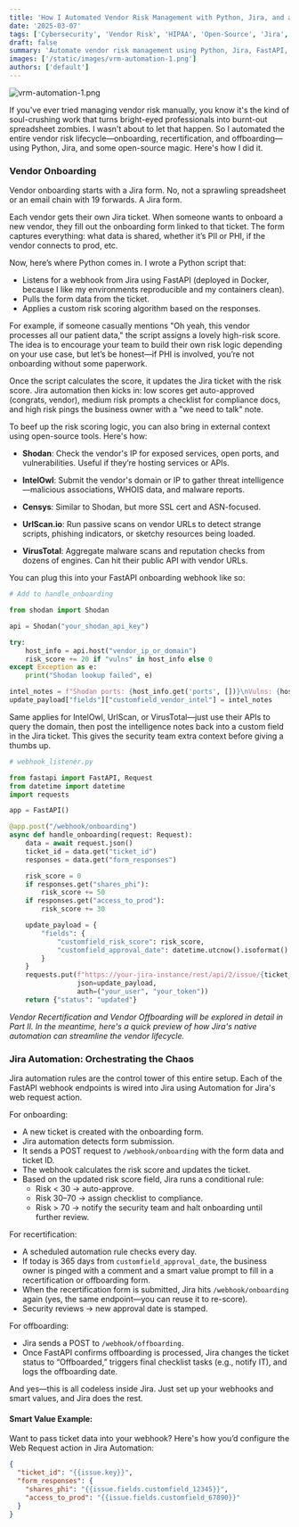 ```yaml
---
title: 'How I Automated Vendor Risk Management with Python, Jira, and a Healthy Dose of Sanity (Part I)'
date: '2025-03-07'
tags: ['Cybersecurity', 'Vendor Risk', 'HIPAA', 'Open-Source', 'Jira', 'FastAPI', 'Docker']
draft: false
summary: 'Automate vendor risk management using Python, Jira, FastAPI, and open-source tools for onboarding, risk scoring, and lifecycle management.'
images: ['/static/images/vrm-automation-1.png']
authors: ['default']
---
```


![vrm-automation-1.png](/static/images/vrm-automation-1.png)

If you've ever tried managing vendor risk manually, you know it's the kind of soul-crushing work that turns bright-eyed professionals into burnt-out spreadsheet zombies. I wasn't about to let that happen. So I automated the entire vendor risk lifecycle—onboarding, recertification, and offboarding—using Python, Jira, and some open-source magic. Here's how I did it.

### Vendor Onboarding

Vendor onboarding starts with a Jira form. No, not a sprawling spreadsheet or an email chain with 19 forwards. A Jira form.

Each vendor gets their own Jira ticket. When someone wants to onboard a new vendor, they fill out the onboarding form linked to that ticket. The form captures everything: what data is shared, whether it’s PII or PHI, if the vendor connects to prod, etc.

Now, here’s where Python comes in. I wrote a Python script that:

- Listens for a webhook from Jira using FastAPI (deployed in Docker, because I like my environments reproducible and my containers clean).
- Pulls the form data from the ticket.
- Applies a custom risk scoring algorithm based on the responses.

For example, if someone casually mentions "Oh yeah, this vendor processes all our patient data," the script assigns a lovely high-risk score. The idea is to encourage your team to build their own risk logic depending on your use case, but let’s be honest—if PHI is involved, you’re not onboarding without some paperwork.

Once the script calculates the score, it updates the Jira ticket with the risk score. Jira automation then kicks in: low scores get auto-approved (congrats, vendor), medium risk prompts a checklist for compliance docs, and high risk pings the business owner with a "we need to talk" note.

To beef up the risk scoring logic, you can also bring in external context using open-source tools. Here's how:

- **Shodan**: Check the vendor's IP for exposed services, open ports, and vulnerabilities. Useful if they’re hosting services or APIs.

- **IntelOwl**: Submit the vendor's domain or IP to gather threat intelligence—malicious associations, WHOIS data, and malware reports.

- **Censys**: Similar to Shodan, but more SSL cert and ASN-focused.

- **UrlScan.io**: Run passive scans on vendor URLs to detect strange scripts, phishing indicators, or sketchy resources being loaded.

- **VirusTotal**: Aggregate malware scans and reputation checks from dozens of engines. Can hit their public API with vendor URLs.

You can plug this into your FastAPI onboarding webhook like so:

```python title="Risk scoring enrichment example"
# Add to handle_onboarding

from shodan import Shodan

api = Shodan("your_shodan_api_key")

try:
    host_info = api.host("vendor_ip_or_domain")
    risk_score += 20 if "vulns" in host_info else 0
except Exception as e:
    print("Shodan lookup failed", e)

intel_notes = f"Shodan ports: {host_info.get('ports', [])}\nVulns: {host_info.get('vulns', [])}"
update_payload["fields"]["customfield_vendor_intel"] = intel_notes
```

Same applies for IntelOwl, UrlScan, or VirusTotal—just use their APIs to query the domain, then post the intelligence notes back into a custom field in the Jira ticket. This gives the security team extra context before giving a thumbs up.

```python title="Webhook listener"
# webhook_listener.py

from fastapi import FastAPI, Request
from datetime import datetime
import requests

app = FastAPI()

@app.post("/webhook/onboarding")
async def handle_onboarding(request: Request):
    data = await request.json()
    ticket_id = data.get("ticket_id")
    responses = data.get("form_responses")

    risk_score = 0
    if responses.get("shares_phi"):
        risk_score += 50
    if responses.get("access_to_prod"):
        risk_score += 30

    update_payload = {
        "fields": {
            "customfield_risk_score": risk_score,
            "customfield_approval_date": datetime.utcnow().isoformat()
        }
    }
    requests.put(f"https://your-jira-instance/rest/api/2/issue/{ticket_id}",
                 json=update_payload,
                 auth=("your_user", "your_token"))
    return {"status": "updated"}
```

_Vendor Recertification and Vendor Offboarding will be explored in detail in Part II. In the meantime, here's a quick preview of how Jira's native automation can streamline the vendor lifecycle._

### Jira Automation: Orchestrating the Chaos

Jira automation rules are the control tower of this entire setup. Each of the FastAPI webhook endpoints is wired into Jira using Automation for Jira's web request action.

For onboarding:

- A new ticket is created with the onboarding form.
- Jira automation detects form submission.
- It sends a POST request to `/webhook/onboarding` with the form data and ticket ID.
- The webhook calculates the risk score and updates the ticket.
- Based on the updated risk score field, Jira runs a conditional rule:
  - Risk < 30 → auto-approve.
  - Risk 30–70 → assign checklist to compliance.
  - Risk > 70 → notify the security team and halt onboarding until further review.

For recertification:

- A scheduled automation rule checks every day.
- If today is 365 days from `customfield_approval_date`, the business owner is pinged with a comment and a smart value prompt to fill in a recertification or offboarding form.
- When the recertification form is submitted, Jira hits `/webhook/onboarding` again (yes, the same endpoint—you can reuse it to re-score).
- Security reviews → new approval date is stamped.

For offboarding:

- Jira sends a POST to `/webhook/offboarding`.
- Once FastAPI confirms offboarding is processed, Jira changes the ticket status to “Offboarded,” triggers final checklist tasks (e.g., notify IT), and logs the offboarding date.

And yes—this is all codeless inside Jira. Just set up your webhooks and smart values, and Jira does the rest.

#### Smart Value Example:

Want to pass ticket data into your webhook? Here's how you’d configure the Web Request action in Jira Automation:

```json title="Custom Data JSON"
{
  "ticket_id": "{{issue.key}}",
  "form_responses": {
    "shares_phi": "{{issue.fields.customfield_12345}}",
    "access_to_prod": "{{issue.fields.customfield_67890}}"
  }
}
```
